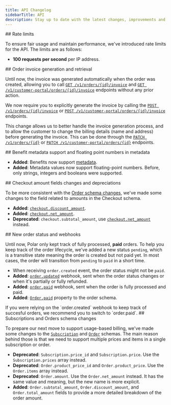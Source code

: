 ```yaml
---
title: API Changelog
sidebarTitle: API
description: Stay up to date with the latest changes, improvements and deprecations to the Polar API.
---
```


<Update label="2025-06-05">
  ## Rate limits

To ensure fair usage and maintain performance, we've introduced rate limits for the API. The limits are as follows:

- **100 requests per second** per IP address.

</Update>

<Update label="2025-06-02">
  ## Order invoice generation and retrieval

Until now, the invoice was generated automatically when the order was created, allowing you to call [`GET /v1/orders/{id}/invoice`](/api-reference/orders/get-invoice) and [`GET /v1/customer-portal/orders/{id}/invoice`](/api-reference/customer-portal/orders/get-invoice) endpoints without any prior action.

We now require you to explicitly generate the invoice by calling the [`POST /v1/orders/{id}/invoice`](/api-reference/orders/post-invoice) or [`POST /v1/customer-portal/orders/{id}/invoice`](/api-reference/customer-portal/orders/post-invoice) endpoints.

This change allows us to better handle the invoice generation process, and to allow the customer to change the billing details (name and address) before generating the invoice. This can be done through the [`PATCH /v1/orders/{id}`](/api-reference/orders/patch) or [`PATCH /v1/customer-portal/orders/{id}`](/api-reference/customer-portal/orders/patch) endpoints.

</Update>

<Update label="2025-04-16">
  ## Benefit metadata support and floating point numbers in metadata

- <Icon icon="check" size={16} color="green" /> **Added**: Benefits now support
  [metadata](/api-reference/benefits/create#body-metadata).
- <Icon icon="check" size={16} color="green" /> **Added**: Metadata values now
  support floating-point numbers. Before, only strings, integers and booleans
  were supported.

</Update>

<Update label="2025-03-25">
  ## Checkout amount fields changes and depreciations

To be more consistent with the [Order schema changes](#2025-03-14), we've made some changes to the field related to amounts in the Checkout schema.

- <Icon icon="check" size={16} color="green" /> **Added**:
  [`checkout.discount_amount`](/api-reference/checkouts/get-session#response-discount-amount).
- <Icon icon="check" size={16} color="green" /> **Added**:
  [`checkout.net_amount`](/api-reference/checkouts/get-session#response-net-amount).
- <Icon icon="circle-exclamation" size={16} color="orange" /> **Deprecated**:
  `checkout.subtotal_amount`, use
  [`checkout.net_amount`](/api-reference/checkouts/get-session#response-net-amount)
  instead.

</Update>

<Update label="2025-03-20">
  ## New order status and webhooks

Until now, Polar only kept track of fully processed, **paid** orders. To help you keep track of the order lifecycle, we've added a new status `pending`, which is a transitive state meaning the order is created but not paid yet. In most cases, the order will transition from `pending` to `paid` in a short time.

- <Icon icon="circle-exclamation" size={16} color="orange" /> When receiving
  `order.created` event, the order status might not be `paid`.
- <Icon icon="check" size={16} color="green" /> **Added**:
  [`order.updated`](/api-reference/webhooks/order.updated) webhook, sent when
  the order status changes or when it's partially or fully refunded.
- <Icon icon="check" size={16} color="green" /> **Added**:
  [`order.paid`](/api-reference/webhooks/order.paid) webhook, sent when the
  order is fully processed and paid.
- <Icon icon="check" size={16} color="green" /> **Added**:
  [`Order.paid`](/api-reference/orders/get#response-paid) property to the order
  schema.

<Info>
  If you were relying on the `order.created` webhook to keep track of succesful
  orders, we recommend you to switch to `order.paid`.
</Info>

</Update>

<Update label="2025-03-14">
  ## Subscriptions and Orders schema changes

To prepare our next move to support usage-based billing, we've made some changes to the [`Subscription`](/api-reference/subscriptions/get) and [`Order`](/api-reference/orders/get) schemas. The main reason behind those is that we need to support multiple prices and items in a single subscription or order.

- <Icon icon="circle-exclamation" size={16} color="orange" /> **Deprecated**:
  `Subscription.price_id` and `Subscription.price`. Use the
  `Subscription.prices` array instead.
- <Icon icon="circle-exclamation" size={16} color="orange" /> **Deprecated**:
  `Order.product_price_id` and `Order.product_price`. Use the `Order.items`
  array instead.
- <Icon icon="circle-exclamation" size={16} color="orange" /> **Deprecated**:
  `Order.amount`. Use the `Order.net_amount` instead. It has the same value and
  meaning, but the new name is more explicit.
- <Icon icon="check" size={16} color="green" /> **Added**:
  `Order.subtotal_amount`, `Order.discount_amount`, and `Order.total_amount`
  fields to provide a more detailed breakdown of the order amount.

</Update>
